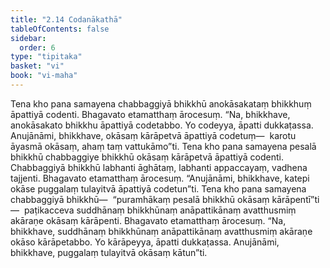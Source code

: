 ```yaml
---
title: "2.14 Codanākathā"
tableOfContents: false
sidebar:
  order: 6
type: "tipitaka"
basket: "vi"
book: "vi-maha"
---
```



<DynamicBreadcrumb />

<Division number="153" book="vi-maha" bookNo="3" page="154">

<Paragraph number="639" book="vi-maha">
Tena kho pana samayena chabbaggiyā bhikkhū anokāsakataṃ bhikkhuṃ āpattiyā codenti. Bhagavato etamatthaṃ ārocesuṃ. “Na, bhikkhave, anokāsakato bhikkhu āpattiyā codetabbo. Yo codeyya, āpatti dukkaṭassa. Anujānāmi, bhikkhave, okāsaṃ kārāpetvā āpattiyā codetuṃ—  karotu āyasmā okāsaṃ, ahaṃ taṃ vattukāmo”ti.
</Paragraph>

<Paragraph number="640" book="vi-maha">
Tena kho pana samayena pesalā bhikkhū chabbaggiye bhikkhū okāsaṃ kārāpetvā āpattiyā codenti. Chabbaggiyā bhikkhū labhanti āghātaṃ, labhanti appaccayaṃ, vadhena tajjenti. Bhagavato etamatthaṃ ārocesuṃ. “Anujānāmi, bhikkhave, katepi okāse puggalaṃ tulayitvā āpattiyā codetun”ti.
</Paragraph>

<Paragraph number="641" book="vi-maha">
Tena kho pana samayena chabbaggiyā bhikkhū—  “puramhākaṃ pesalā bhikkhū okāsaṃ kārāpentī”ti—  paṭikacceva suddhānaṃ bhikkhūnaṃ anāpattikānaṃ avatthusmiṃ akāraṇe okāsaṃ kārāpenti. Bhagavato etamatthaṃ ārocesuṃ. “Na, bhikkhave, suddhānaṃ bhikkhūnaṃ anāpattikānaṃ avatthusmiṃ akāraṇe okāso kārāpetabbo. Yo kārāpeyya, āpatti dukkaṭassa. Anujānāmi, bhikkhave, puggalaṃ tulayitvā okāsaṃ kātun”ti.
</Paragraph>
</Division>